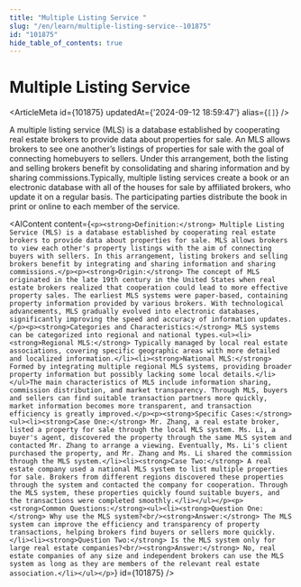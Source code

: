 ```yaml
---
title: "Multiple Listing Service "
slug: "/en/learn/multiple-listing-service--101875"
id: "101875"
hide_table_of_contents: true
---
```



# Multiple Listing Service 

<ArticleMeta id={101875} updatedAt={'2024-09-12 18:59:47'} alias={`[]`} />
<div className='border-solid border-b border-t-0 my-4 border-[var(--ifm-color-gray-300)]' />

A multiple listing service (MLS) is a database established by cooperating real estate brokers to provide data about properties for sale. An MLS allows brokers to see one another’s listings of properties for sale with the goal of connecting homebuyers to sellers. Under this arrangement, both the listing and selling brokers benefit by consolidating and sharing information and by sharing commissions.Typically, multiple listing services create a book or an electronic database with all of the houses for sale by affiliated brokers, who update it on a regular basis. The participating parties distribute the book in print or online to each member of the service.

<AIContent content={`<p><strong>Definition:</strong> Multiple Listing Service (MLS) is a database established by cooperating real estate brokers to provide data about properties for sale. MLS allows brokers to view each other's property listings with the aim of connecting buyers with sellers. In this arrangement, listing brokers and selling brokers benefit by integrating and sharing information and sharing commissions.</p><p><strong>Origin:</strong> The concept of MLS originated in the late 19th century in the United States when real estate brokers realized that cooperation could lead to more effective property sales. The earliest MLS systems were paper-based, containing property information provided by various brokers. With technological advancements, MLS gradually evolved into electronic databases, significantly improving the speed and accuracy of information updates.</p><p><strong>Categories and Characteristics:</strong> MLS systems can be categorized into regional and national types.<ul><li><strong>Regional MLS:</strong> Typically managed by local real estate associations, covering specific geographic areas with more detailed and localized information.</li><li><strong>National MLS:</strong> Formed by integrating multiple regional MLS systems, providing broader property information but possibly lacking some local details.</li></ul>The main characteristics of MLS include information sharing, commission distribution, and market transparency. Through MLS, buyers and sellers can find suitable transaction partners more quickly, market information becomes more transparent, and transaction efficiency is greatly improved.</p><p><strong>Specific Cases:</strong><ul><li><strong>Case One:</strong> Mr. Zhang, a real estate broker, listed a property for sale through the local MLS system. Ms. Li, a buyer's agent, discovered the property through the same MLS system and contacted Mr. Zhang to arrange a viewing. Eventually, Ms. Li's client purchased the property, and Mr. Zhang and Ms. Li shared the commission through the MLS system.</li><li><strong>Case Two:</strong> A real estate company used a national MLS system to list multiple properties for sale. Brokers from different regions discovered these properties through the system and contacted the company for cooperation. Through the MLS system, these properties quickly found suitable buyers, and the transactions were completed smoothly.</li></ul></p><p><strong>Common Questions:</strong><ul><li><strong>Question One:</strong> Why use the MLS system?<br/><strong>Answer:</strong> The MLS system can improve the efficiency and transparency of property transactions, helping brokers find buyers or sellers more quickly.</li><li><strong>Question Two:</strong> Is the MLS system only for large real estate companies?<br/><strong>Answer:</strong> No, real estate companies of any size and independent brokers can use the MLS system as long as they are members of the relevant real estate association.</li></ul></p>`} id={101875} />
